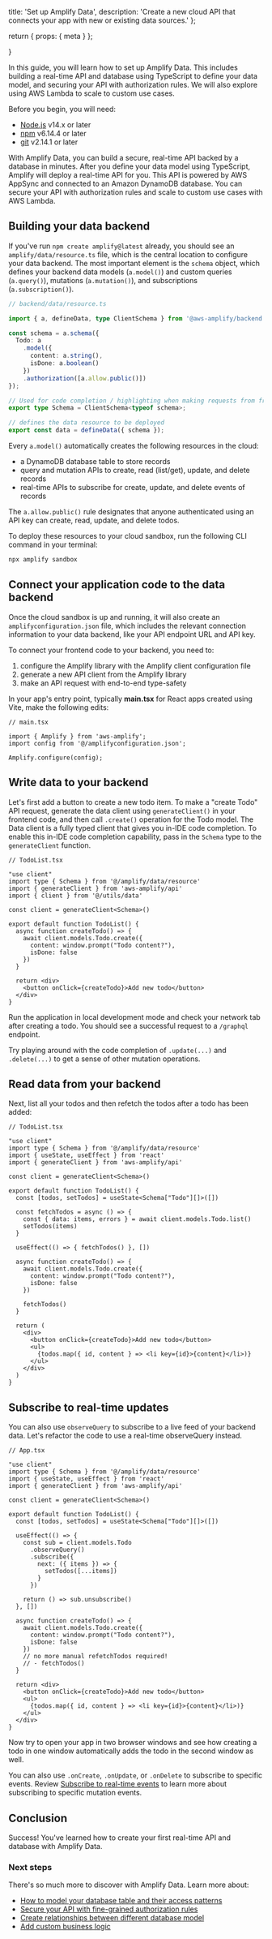   title: 'Set up Amplify Data',
  description:
    'Create a new cloud API that connects your app with new or existing data sources.'
};

  return {
    props: {
      meta
    }
  };

}

In this guide, you will learn how to set up Amplify Data. This includes building a real-time API and database using TypeScript to define your data model, and securing your API with authorization rules. We will also explore using AWS Lambda to scale to custom use cases.

Before you begin, you will need:

- [Node.js](https://nodejs.org/) v14.x or later
- [npm](https://www.npmjs.com/) v6.14.4 or later
- [git](https://git-scm.com/) v2.14.1 or later

With Amplify Data, you can build a secure, real-time API backed by a database in minutes. After you define your data model using TypeScript, Amplify will deploy a real-time API for you. This API is powered by AWS AppSync and connected to an Amazon DynamoDB database. You can secure your API with authorization rules and scale to custom use cases with AWS Lambda.

## Building your data backend

If you've run `npm create amplify@latest` already, you should see an `amplify/data/resource.ts` file, which is the central location to configure your data backend. The most important element is the `schema` object, which defines your backend data models (`a.model()`) and custom queries (`a.query()`), mutations (`a.mutation()`), and subscriptions (`a.subscription()`).

```ts title="backend/data/resource.ts"
// backend/data/resource.ts

import { a, defineData, type ClientSchema } from '@aws-amplify/backend';

const schema = a.schema({
  Todo: a
    .model({
      content: a.string(),
      isDone: a.boolean()
    })
    .authorization([a.allow.public()])
});

// Used for code completion / highlighting when making requests from frontend
export type Schema = ClientSchema<typeof schema>;

// defines the data resource to be deployed
export const data = defineData({ schema });
```

Every `a.model()` automatically creates the following resources in the cloud:

- a DynamoDB database table to store records
- query and mutation APIs to create, read (list/get), update, and delete records
- real-time APIs to subscribe for create, update, and delete events of records

The `a.allow.public()` rule designates that anyone authenticated using an API key can create, read, update, and delete todos.

To deploy these resources to your cloud sandbox, run the following CLI command in your terminal:

```bash
npx amplify sandbox
```

## Connect your application code to the data backend

Once the cloud sandbox is up and running, it will also create an `amplifyconfiguration.json` file, which includes the relevant connection information to your data backend, like your API endpoint URL and API key.

To connect your frontend code to your backend, you need to:

1. configure the Amplify library with the Amplify client configuration file
2. generate a new API client from the Amplify library
3. make an API request with end-to-end type-safety

In your app's entry point, typically **main.tsx** for React apps created using Vite, make the following edits:

```tsx
// main.tsx

import { Amplify } from 'aws-amplify';
import config from '@/amplifyconfiguration.json';

Amplify.configure(config);
```

## Write data to your backend

Let's first add a button to create a new todo item. To make a "create Todo" API request, generate the data client using `generateClient()` in your frontend code, and then call `.create()` operation for the Todo model. The Data client is a fully typed client that gives you in-IDE code completion. To enable this in-IDE code completion capability, pass in the `Schema` type to the `generateClient` function.

```tsx title="TodoList.tsx"
// TodoList.tsx

"use client"
import type { Schema } from '@/amplify/data/resource'
import { generateClient } from 'aws-amplify/api'
import { client } from '@/utils/data'

const client = generateClient<Schema>()

export default function TodoList() {
  async function createTodo() => {
    await client.models.Todo.create({
      content: window.prompt("Todo content?"),
      isDone: false
    })
  }

  return <div>
    <button onClick={createTodo}>Add new todo</button>
  </div>
}
```

Run the application in local development mode and check your network tab after creating a todo. You should see a successful request to a `/graphql` endpoint.

<Callout>

Try playing around with the code completion of `.update(...)` and `.delete(...)` to get a sense of other mutation operations.

</Callout>

## Read data from your backend

Next, list all your todos and then refetch the todos after a todo has been added:

```tsx title="TodoList.tsx"
// TodoList.tsx

"use client"
import type { Schema } from '@/amplify/data/resource'
import { useState, useEffect } from 'react'
import { generateClient } from 'aws-amplify/api'

const client = generateClient<Schema>()

export default function TodoList() {
  const [todos, setTodos] = useState<Schema["Todo"][]>([])

  const fetchTodos = async () => {
    const { data: items, errors } = await client.models.Todo.list()
    setTodos(items)
  }

  useEffect(() => { fetchTodos() }, [])

  async function createTodo() => {
    await client.models.Todo.create({
      content: window.prompt("Todo content?"),
      isDone: false
    })

    fetchTodos()
  }

  return (
    <div>
      <button onClick={createTodo}>Add new todo</button>
      <ul>
        {todos.map({ id, content } => <li key={id}>{content}</li>)}
      </ul>
    </div>
  )
}
```

## Subscribe to real-time updates

You can also use `observeQuery` to subscribe to a live feed of your backend data. Let's refactor the code to use a real-time observeQuery instead.

```tsx title="App.tsx"
// App.tsx

"use client"
import type { Schema } from '@/amplify/data/resource'
import { useState, useEffect } from 'react'
import { generateClient } from 'aws-amplify/api'

const client = generateClient<Schema>()

export default function TodoList() {
  const [todos, setTodos] = useState<Schema["Todo"][]>([])

  useEffect(() => {
    const sub = client.models.Todo
      .observeQuery()
      .subscribe({
        next: ({ items }) => {
          setTodos([...items])
        }
      })

    return () => sub.unsubscribe()
  }, [])

  async function createTodo() => {
    await client.models.Todo.create({
      content: window.prompt("Todo content?"),
      isDone: false
    })
    // no more manual refetchTodos required!
    // - fetchTodos()
  }

  return <div>
    <button onClick={createTodo}>Add new todo</button>
    <ul>
      {todos.map({ id, content } => <li key={id}>{content}</li>)}
    </ul>
  </div>
}
```

Now try to open your app in two browser windows and see how creating a todo in one window automatically adds the todo in the second window as well.

<Callout>

You can also use `.onCreate`, `.onUpdate`, or `.onDelete` to subscribe to specific events. Review [Subscribe to real-time events](/gen2/build-a-backend/data/subscribe-data) to learn more about subscribing to specific mutation events.

</Callout>

## Conclusion

Success! You've learned how to create your first real-time API and database with Amplify Data.

### Next steps

There's so much more to discover with Amplify Data. Learn more about:

- [How to model your database table and their access patterns](/gen2/build-a-backend/data/data-modeling)
- [Secure your API with fine-grained authorization rules](/gen2/build-a-backend/data/customize-authz)
- [Create relationships between different database model](/gen2/build-a-backend/data/data-modeling/relationships)
- [Add custom business logic](/gen2/build-a-backend/data/custom-business-logic)
